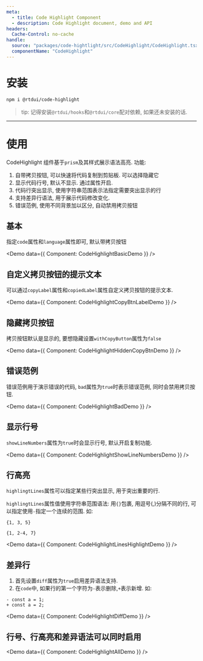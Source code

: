 ```yaml
---
meta:
  - title: Code Highlight Component
  - description: Code Highlight document, demo and API
headers:
  Cache-Control: no-cache
handle:
  source: "packages/code-hightlight/src/CodeHighlight/CodeHighlight.tsx"
  componentName: "CodeHighlight"
---
```



# 安装

```sh
npm i @rtdui/code-highlight
```

> tip: 记得安装`@rtdui/hooks`和`@rtdui/core`配对依赖, 如果还未安装的话.

---

# 使用

CodeHighlight 组件基于`prism`及其样式展示语法高亮. 功能:

1. 自带拷贝按钮, 可以快速将代码复制到剪贴板. 可以选择隐藏它
2. 显示代码行号, 默认不显示. 通过属性开启.
3. 代码行突出显示, 使用字符串范围表示法指定需要突出显示的行
4. 支持差异行语法, 用于展示代码修改变化.
5. 错误范例, 使用不同背景加以区分, 自动禁用拷贝按钮

## 基本

指定`code`属性和`language`属性即可, 默认带拷贝按钮

<Demo data={{ Component: CodeHighlightBasicDemo }} />

## 自定义拷贝按钮的提示文本

可以通过`copyLabel`属性和`copiedLabel`属性自定义拷贝按钮的提示文本.

<Demo data={{ Component: CodeHighlightCopyBtnLabelDemo }} />

## 隐藏拷贝按钮

拷贝按钮默认是显示的, 要想隐藏设置`withCopyButton`属性为`false`

<Demo data={{ Component: CodeHighlightHiddenCopyBtnDemo }} />

## 错误范例

错误范例用于演示错误的代码, `bad`属性为`true`时表示错误范例, 同时会禁用拷贝按钮.

<Demo data={{ Component: CodeHighlightBadDemo }} />

## 显示行号

`showLineNumbers`属性为`true`时会显示行号, 默认开启复制功能.

<Demo data={{ Component: CodeHighlightShowLineNumbersDemo }} />

## 行高亮

`highlingtLines`属性可以指定某些行突出显示, 用于突出重要的行.

`highlingtLines`属性值使用字符串范围语法: 用`{}`包裹, 用逗号(,)分隔不同的行, 可以指定使用`-`指定一个连续的范围. 如:

```
{1, 3, 5}

{1, 2-4, 7}
```

<Demo data={{ Component: CodeHighlightLinesHighlightDemo }} />

## 差异行

1. 首先设置`diff`属性为`true`启用差异语法支持.
2. 在`code`中, 如果行的第一个字符为`-`表示删除,`+`表示新增. 如:

```
- const a = 1;
+ const a = 2;
```

<Demo data={{ Component: CodeHighlightDiffDemo }} />

## 行号、行高亮和差异语法可以同时启用

<Demo data={{ Component: CodeHighlightAllDemo }} />
